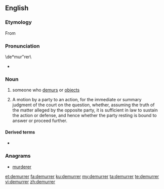 ==English==

===Etymology===
From {{etyl|xno|en}}

===Pronunciation===
{{rfp|IPA?|lang=en}}
\de*mur"rer\
* {{rhymes|ɜːrə(r)|lang=en}}

===Noun===
{{en-noun}}

# someone who [[demur]]s or [[object]]s
# {{label|en|legal}} A motion by a party to an action, for the immediate or summary judgment of the court on the question, whether, assuming the truth of the matter alleged by the opposite party, it is sufficient in law to sustain the action or defense, and hence whether the party resting is bound to answer or proceed further.

====Derived terms====
* {{l|en|demurrer to evidence}}

===Anagrams===
* [[murderer#English|murderer]]

[[et:demurrer]]
[[fa:demurrer]]
[[ku:demurrer]]
[[my:demurrer]]
[[ta:demurrer]]
[[te:demurrer]]
[[vi:demurrer]]
[[zh:demurrer]]